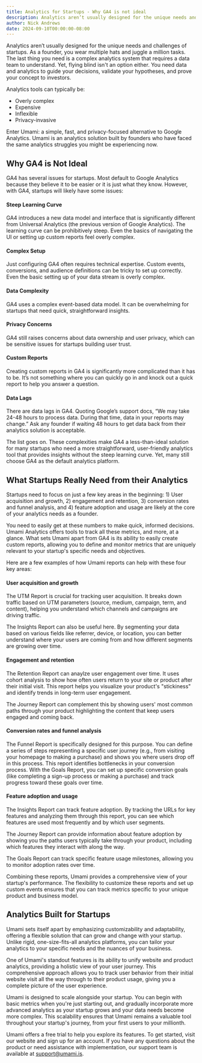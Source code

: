 ```yaml
---
title: Analytics for Startups - Why GA4 is not ideal
description: Analytics aren’t usually designed for the unique needs and challenges of startups.
author: Nick Andrews
date: 2024-09-10T00:00:00-08:00
---
```


Analytics aren’t usually designed for the unique needs and challenges of startups. As a founder, you wear multiple hats and juggle a million tasks. The last thing you need is a complex analytics system that requires a data team to understand. Yet, flying blind isn't an option either. You need data and analytics to guide your decisions, validate your hypotheses, and prove your concept to investors.

Analytics tools can typically be:

- Overly complex
- Expensive
- Inflexible
- Privacy-invasive

Enter Umami: a simple, fast, and privacy-focused alternative to Google Analytics. Umami is an analytics solution built by founders who have faced the same analytics struggles you might be experiencing now.

## Why GA4 is Not Ideal

GA4 has several issues for startups. Most default to Google Analytics because they believe it to be easier or it is just what they know. However, with GA4, startups will likely have some issues:

#### Steep Learning Curve

GA4 introduces a new data model and interface that is significantly different from Universal Analytics (the previous version of Google Analytics). The learning curve can be prohibitively steep. Even the basics of navigating the UI or setting up custom reports feel overly complex.

#### Complex Setup

Just configuring GA4 often requires technical expertise. Custom events, conversions, and audience definitions can be tricky to set up correctly. Even the basic setting up of your data stream is overly complex.

#### Data Complexity

GA4 uses a complex event-based data model. It can be overwhelming for startups that need quick, straightforward insights.

#### Privacy Concerns

GA4 still raises concerns about data ownership and user privacy, which can be sensitive issues for startups building user trust.

#### Custom Reports

Creating custom reports in GA4 is significantly more complicated than it has to be. It’s not something where you can quickly go in and knock out a quick report to help you answer a question.

#### Data Lags

There are data lags in GA4. Quoting Google’s support docs, “We may take 24-48 hours to process data. During that time, data in your reports may change.” Ask any founder if waiting 48 hours to get data back from their analytics solution is acceptable.

The list goes on. These complexities make GA4 a less-than-ideal solution for many startups who need a more straightforward, user-friendly analytics tool that provides insights without the steep learning curve. Yet, many still choose GA4 as the default analytics platform.

## What Startups Really Need from their Analytics

Startups need to focus on just a few key areas in the beginning: 1) User acquisition and growth, 2) engagement and retention, 3) conversion rates and funnel analysis, and 4) feature adoption and usage are likely at the core of your analytics needs as a founder.

You need to easily get at these numbers to make quick, informed decisions. Umami Analytics offers tools to track all these metrics, and more, at a glance. What sets Umami apart from GA4 is its ability to easily create custom reports, allowing you to define and monitor metrics that are uniquely relevant to your startup's specific needs and objectives.

Here are a few examples of how Umami reports can help with these four key areas:

#### User acquisition and growth

The UTM Report is crucial for tracking user acquisition. It breaks down traffic based on UTM parameters (source, medium, campaign, term, and content), helping you understand which channels and campaigns are driving traffic.

The Insights Report can also be useful here. By segmenting your data based on various fields like referrer, device, or location, you can better understand where your users are coming from and how different segments are growing over time.

#### Engagement and retention

The Retention Report can anaylze user engagement over time. It uses cohort analysis to show how often users return to your site or product after their initial visit. This report helps you visualize your product's "stickiness" and identify trends in long-term user engagement.

The Journey Report can complement this by showing users' most common paths through your product highlighting the content that keep users engaged and coming back.

#### Conversion rates and funnel analysis

The Funnel Report is specifically designed for this purpose. You can define a series of steps representing a specific user journey (e.g., from visiting your homepage to making a purchase) and shows you where users drop off in this process. This report identifies bottlenecks in your conversion process.
With the Goals Report, you can set up specific conversion goals (like completing a sign-up process or making a purchase) and track progress toward these goals over time.

#### Feature adoption and usage

The Insights Report can track feature adoption. By tracking the URLs for key features and analyzing them through this report, you can see which features are used most frequently and by which user segments.

The Journey Report can provide information about feature adoption by showing you the paths users typically take through your product, including which features they interact with along the way.

The Goals Report can track specific feature usage milestones, allowing you to monitor adoption rates over time.

Combining these reports, Umami provides a comprehensive view of your startup's performance. The flexibility to customize these reports and set up custom events ensures that you can track metrics specific to your unique product and business model.

## Analytics Built for Startups

Umami sets itself apart by emphasizing customizability and adaptability, offering a flexible solution that can grow and change with your startup. Unlike rigid, one-size-fits-all analytics platforms, you can tailor your analytics to your specific needs and the nuances of your business.

One of Umami's standout features is its ability to unify website and product analytics, providing a holistic view of your user journey. This comprehensive approach allows you to track user behavior from their initial website visit all the way through to their product usage, giving you a complete picture of the user experience.

Umami is designed to scale alongside your startup. You can begin with basic metrics when you're just starting out, and gradually incorporate more advanced analytics as your startup grows and your data needs become more complex. This scalability ensures that Umami remains a valuable tool throughout your startup's journey, from your first users to your millionth.

Umami offers a free trial to help you explore its features. To get started, visit our website and sign up for an account. If you have any questions about the product or need assistance with implementation, our support team is available at support@umami.is.
